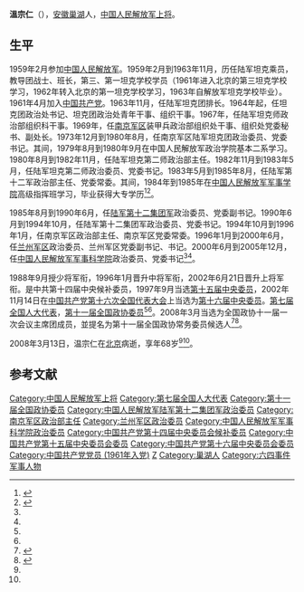 {{模板:军人
| name = 温宗仁
| image name = 
| width = 
| job = [[中国人民解放军军事科学院|中国人民解放军军事科学院]]第八任政治委员
| job2 = 
| period = 2000年6月 - 2005年12月
| birthname = 
| other_names = 
| foreign_names =
| english_names =
| Sex = 男
| date of birth = 1940年9月
| place of birth = {{ROC-1928}}[[安徽省|安徽]][[巢湖市|巢湖]]
| date of death = 2008年3月13日（68岁）
| place of death = {{PRC}}[[北京|北京]]
| nationality = {{PRC}}
| residence = 
| languages = 
| force = 
*中国人民解放军
| weight = 
| party = {{CPC}}
| rank = [[中国人民解放军上将|上将]]
| spouse = 
| relatives = 
| educate =
| past = 
| work =
| award = 
| rankrecord= 
*1988年被授予[[中国人民解放军少将|少将]]军衔
*1996年晋升[[中国人民解放军中将|中将]]军衔
*2002年晋升[[中国人民解放军上将|上将]]军衔
}}
'''溫宗仁'''（{{bd|1940年|9月|2008年|3月13日|catIdx=Wen溫}}），[[安徽省|安徽]][[巢湖市|巢湖]]人，[[中国人民解放军上将|中国人民解放军上将]]。

==生平==
1959年2月参加[[中国人民解放军|中国人民解放军]]。1959年2月到1963年11月，历任陆军坦克乘员，教导团战士、班长，第三、第一坦克学校学员（1961年进入北京的第三坦克学校学习，1962年转入北京的第一坦克学校学习，1963年自解放军坦克学校毕业）。1961年4月加入[[中国共产党|中国共产党]]。1963年11月，任陆军坦克团排长。1964年起，任坦克团政治处书记、坦克团政治处青年干事、组织干事。1967年，任陆军坦克师政治部组织科干事。1969年，任[[南京军区|南京军区]]装甲兵政治部组织处干事、组织处党委秘书、副处长。1973年12月到1980年8月，任南京军区陆军坦克团政治委员、党委书记。其间，1979年8月到1980年9月在中国人民解放军政治学院基本二系学习。1980年8月到1982年11月，任陆军坦克第二师政治部主任。1982年11月到1983年5月，任陆军坦克第二师政治委员、党委书记。1983年5月到1985年8月，任陆军第十二军政治部主任、党委常委。其间，1984年到1985年在[[中国人民解放军军事学院|中国人民解放军军事学院]]高级指挥班学习，毕业获得大专学历<ref name=xhw>{{Cite web|url =  http://news.xinhuanet.com/newscenter/2008-03/25/content_7856922.htm|title =  温宗仁同志逝世|author =  |date =  2008-03-25|publisher =  新华网|language =  |accessdate =  |quote =  |archive-date =  2009-06-05|archive-url =  https://web.archive.org/web/20090605234328/http://news.xinhuanet.com/newscenter/2008-03/25/content_7856922.htm|dead-url =  no}}</ref><ref name=wzr>{{Cite web|url =http://www.ah.xinhuanet.com/news2005/2003-12/18/content_1363449.htm|title =温宗仁|author =|date =2003-12-18|publisher =新华网|language =|accessdate =|quote =|deadurl =yes|archiveurl =https://web.archive.org/web/20070826023158/http://www.ah.xinhuanet.com/news2005/2003-12/18/content_1363449.htm|archivedate =2007-08-26}}</ref>。

1985年8月到1990年6月，任[[中国人民解放军陆军第十二集团军|陆军第十二集团军]]政治委员、党委副书记。1990年6月到1994年10月，任陆军第十二集团军政治委员、党委书记。1994年10月到1996年1月，任南京军区政治部主任、南京军区党委常委。1996年1月到2000年6月，任[[兰州军区|兰州军区]]政治委员、兰州军区党委副书记、书记。2000年6月到2005年12月，任[[中国人民解放军军事科学院|中国人民解放军军事科学院]]政治委员、党委书记<ref name=xhw/><ref name=wzr/>。

1988年9月授少将军衔，1996年1月晋升中将军衔，2002年6月21日晋升上将军衔。是中共第十四届中央候补委员，1997年9月当选[[中国共产党第十五届中央委员会委员|第十五届中央委员]]，2002年11月14日在[[中国共产党第十六次全国代表大会|中国共产党第十六次全国代表大会]]上当选为[[中国共产党第十六届中央委员会委员|第十六届中央委员]]。[[第七届全国人大代表|第七届全国人大代表]]，[[第十一届全国政协委员|第十一届全国政协委员]]<ref name=xhw/><ref name=wzr/>。2008年3月当选为全国政协十一届一次会议主席团成员，並提名为第十一届全国政协常务委员候选人<ref>{{Cite web |url = http://www.cnr.cn/2008zt/2008lh/jryw/200803/t20080303_504721605.html |title = 全国政协十一届一次会议主席团名单 |author =  |date = 2008-03-03 |publisher = 中广网 |language =  |accessdate =  |quote =  |archive-date = 2008-04-20 |archive-url = https://web.archive.org/web/20080420143217/http://www.cnr.cn/2008zt/2008lh/jryw/200803/t20080303_504721605.html |dead-url = no }}</ref><ref>{{Cite web |url = http://www.chinaqw.com/news/200803/14/109978.shtml |title =政协十一届一次会议选举产生新一届领导人  |author =  |date = 2008-03-14 |publisher =中国侨网  |language =  |accessdate =  |quote =  }}</ref>。

2008年3月13日，温宗仁在[[北京|北京]]病逝，享年68岁<ref name=xhw/><ref name=wzr/>。

==参考文献==
{{reflist}}

{{start box}}
{{s-mil|pla}}
{{s-before|[[张工|张工]]}}
{{s-title|[[中国人民解放军军事科学院|中国人民解放军军事科学院]]政治委员|2000年6月—2005年12月}}  
{{s-after|[[刘源|刘源]]}}
{{end box}}

{{中国人民解放军上将/2002}}
{{中国人民解放军军事科学院政治委员}}
{{DEFAULTSORT:Wen温}}
[[Category:中国人民解放军上将|Category:中国人民解放军上将]]
[[Category:第七届全国人大代表|Category:第七届全国人大代表]]
[[Category:第十一届全国政协委员|Category:第十一届全国政协委员]]
[[Category:中国人民解放军陆军第十二集团军政治委员|Category:中国人民解放军陆军第十二集团军政治委员]]
[[Category:南京军区政治部主任|Category:南京军区政治部主任]]
[[Category:兰州军区政治委员|Category:兰州军区政治委员]]
[[Category:中国人民解放军军事科学院政治委员|Category:中国人民解放军军事科学院政治委员]]
[[Category:中国共产党第十四届中央委员会候补委员|Category:中国共产党第十四届中央委员会候补委员]]
[[Category:中国共产党第十五届中央委员会委员|Category:中国共产党第十五届中央委员会委员]]
[[Category:中国共产党第十六届中央委员会委员|Category:中国共产党第十六届中央委员会委员]]
[[Category:中国共产党党员_(1961年入党)|Category:中国共产党党员 (1961年入党)]]
[[Category:温姓|Z]]
[[Category:巢湖人|Category:巢湖人]]
[[Category:六四事件军事人物|Category:六四事件军事人物]]